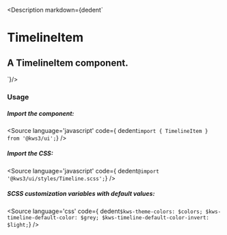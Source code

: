 
<Version />

<Description markdown={dedent`
# TimelineItem
## A TimelineItem component.
`}/>

<Meta of={Stories} />
<Canvas of={Stories.Main} />
<Controls />

### Usage
##### Import the component:
<Source
  language='javascript'
  code={ dedent`import { TimelineItem } from '@kws3/ui';`}
/>

##### Import the CSS:
<Source
  language='javascript'
  code={ dedent`@import '@kws3/ui/styles/Timeline.scss';`}
/>

##### SCSS customization variables with default values:
<Source
  language='css'
  code={ dedent`
    $kws-theme-colors: $colors;
    $kws-timeline-default-color: $grey;
    $kws-timeline-default-color-invert: $light;
  `}
/>
